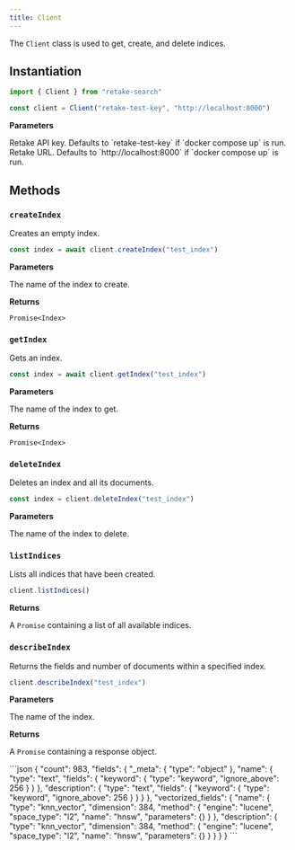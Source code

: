 ```yaml
---
title: Client
---
```


The `Client` class is used to get, create, and delete indices.

## Instantiation

```typescript Typescript
import { Client } from "retake-search"

const client = Client("retake-test-key", "http://localhost:8000")
```

**Parameters**

<ParamField body="apiKey" type="string" required>
  Retake API key. Defaults to `retake-test-key` if `docker compose up` is run.
</ParamField>
<ParamField body="model" type="string" required>
  Retake URL. Defaults to `http://localhost:8000` if `docker compose up` is run.
</ParamField>

## Methods

### `createIndex`

Creates an empty index.

```typescript Typescript
const index = await client.createIndex("test_index")
```

**Parameters**

<ParamField body="indexName" type="string" required>
  The name of the index to create.
</ParamField>

**Returns**

`Promise<Index>`

### `getIndex`

Gets an index.

```typescript Typescript
const index = await client.getIndex("test_index")
```

**Parameters**

<ParamField body="indexName" type="string" required>
  The name of the index to get.
</ParamField>

**Returns**

`Promise<Index>`

### `deleteIndex`

Deletes an index and all its documents.

```typescript Typescript
const index = client.deleteIndex("test_index")
```

**Parameters**

<ParamField body="indexName" type="string" required>
  The name of the index to delete.
</ParamField>

### `listIndices`

Lists all indices that have been created.

```typescript Typescript
client.listIndices()
```

**Returns**

A `Promise` containing a list of all available indices.

### `describeIndex`

Returns the fields and number of documents within a specified index.

```typescript Typescript
client.describeIndex("test_index")
```

**Parameters**

<ParamField body="indexName" type="string" required>
  The name of the index.
</ParamField>

**Returns**

A `Promise` containing a response object.

<Accordion title="Response Object">
```json 
{
    "count": 983,
    "fields": {
        "_meta": {
            "type": "object"
        },
        "name": {
            "type": "text",
            "fields": {
                "keyword": {
                    "type": "keyword",
                    "ignore_above": 256
                }
            }
        },
        "description": {
            "type": "text",
            "fields": {
                "keyword": {
                    "type": "keyword",
                    "ignore_above": 256
                }
            }
        }
    },
    "vectorized_fields": {
        "name": {
            "type": "knn_vector",
            "dimension": 384,
            "method": {
                "engine": "lucene",
                "space_type": "l2",
                "name": "hnsw",
                "parameters": {}
            }
        },
        "description": {
            "type": "knn_vector",
            "dimension": 384,
            "method": {
                "engine": "lucene",
                "space_type": "l2",
                "name": "hnsw",
                "parameters": {}
            }
        }
    }
}
```
</Accordion>
